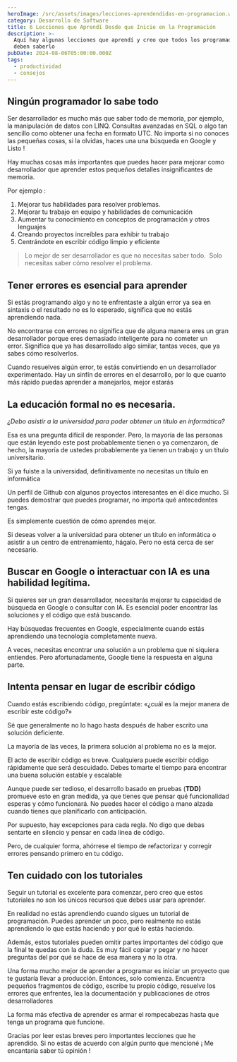 ```yaml
---
heroImage: /src/assets/images/lecciones-aprendendidas-en-programacion.webp
category: Desarrollo de Software
title: 6 Lecciones que Aprendí Desde que Inicie en la Programación
description: >-
  Aquí hay algunas lecciones que aprendí y creo que todos los programadores
  deben saberlo
pubDate: 2024-08-06T05:00:00.000Z
tags:
  - productividad
  - consejos
---
```


## Ningún programador lo sabe todo

Ser desarrollador es mucho más que saber todo de memoria, por ejemplo, la manipulación de datos con LINQ. Consultas avanzadas en SQL o algo tan sencillo como obtener una fecha en formato UTC. No importa si no conoces las pequeñas cosas, si la olvidas, haces una una búsqueda en Google y Listo !

Hay muchas cosas más importantes que puedes hacer para mejorar como desarrollador que aprender estos pequeños detalles insignificantes de memoria.

Por ejemplo :

1. Mejorar tus habilidades para resolver problemas.
2. Mejorar tu trabajo en equipo y habilidades de comunicación
3. Aumentar tu conocimiento en conceptos de programación y otros lenguajes
4. Creando proyectos increíbles para exhibir tu trabajo
5. Centrándote en escribir código limpio y eficiente

> Lo mejor de ser desarrollador es que no necesitas saber todo. 
> Solo necesitas saber cómo resolver el problema.

## Tener errores es esencial para aprender

Si estás programando algo y no te enfrentaste a algún error ya sea en sintaxis o el resultado no es lo esperado, significa que no estás aprendiendo nada.

No encontrarse con errores no significa que de alguna manera eres un gran desarrollador porque eres demasiado inteligente para no cometer un error. Significa que ya has desarrollado algo similar, tantas veces, que ya sabes cómo resolverlos.

Cuando resuelves algún error, te estás convirtiendo en un desarrollador experimentado. Hay un sinfín de errores en el desarrollo, por lo que cuanto más rápido puedas aprender a manejarlos, mejor estarás

## La educación formal no es necesaria.

*¿Debo asistir a la universidad para poder obtener un título en informática?*

Esa es una pregunta difícil de responder. Pero, la mayoría de las personas que están leyendo este post probablemente tienen o ya comenzaron, de hecho, la mayoría de ustedes probablemente ya tienen un trabajo y un título universitario.

Si ya fuiste a la universidad, definitivamente no necesitas un título en informática

Un perfil de Github con algunos proyectos interesantes en él dice mucho. Si puedes  demostrar que puedes programar, no importa qué antecedentes tengas.

Es simplemente cuestión de cómo aprendes mejor.

Si deseas volver a la universidad para obtener un título en informática o asistir a un centro de entrenamiento, hágalo. Pero no está cerca de ser necesario.

## Buscar en Google o interactuar con IA es una habilidad legítima.

Si quieres ser un gran desarrollador, necesitarás mejorar tu capacidad de búsqueda en Google o consultar con IA. Es esencial poder encontrar las soluciones y el código que está buscando.

Hay búsquedas frecuentes en Google, especialmente cuando estás aprendiendo una tecnología completamente nueva.

A veces, necesitas encontrar una solución a un problema que ni siquiera entiendes. Pero afortunadamente, Google tiene la respuesta en alguna parte.

## Intenta pensar en lugar de escribir código

Cuando estás escribiendo código, pregúntate: «¿cuál es la mejor manera de escribir este código?»

Sé que generalmente no lo hago hasta después de haber escrito una solución deficiente. 

La mayoría de las veces, la primera solución al problema no es la mejor.

El acto de escribir código es breve. Cualquiera puede escribir código rápidamente que será descuidado. Debes tomarte el tiempo para encontrar una buena solución estable y escalable

Aunque puede ser tedioso, el desarrollo basado en pruebas (**TDD)** promueve esto en gran medida, ya que tienes que pensar qué funcionalidad esperas y cómo funcionará. No puedes hacer el código a mano alzada cuando tienes que planificarlo con anticipación.

Por supuesto, hay excepciones para cada regla. No digo que debas sentarte en silencio y pensar en cada línea de código.

Pero, de cualquier forma, ahórrese el tiempo de refactorizar y corregir errores pensando primero en tu código.

## Ten cuidado con los tutoriales

Seguir un tutorial es excelente para comenzar, pero creo que estos tutoriales no son los únicos recursos que debes usar para aprender.

En realidad no estás aprendiendo cuando sigues un tutorial de programación. Puedes aprender un poco, pero realmente no estás aprendiendo lo que estás haciendo y por qué lo estás haciendo.

Además, estos tutoriales pueden omitir partes importantes del código que la final te quedas con la duda. Es muy fácil copiar y pegar y no hacer preguntas del por qué se hace de esa manera y no la otra.

Una forma mucho mejor de aprender a programar es iniciar un proyecto que te gustaría llevar a producción. Entonces, solo comienza. Encuentra pequeños fragmentos de código, escribe tu propio código, resuelve los errores que enfrentes, lea la documentación y publicaciones de otros desarrolladores

La forma más efectiva de aprender es armar el rompecabezas hasta que tenga un programa que funcione.

Gracias por leer estas breves pero importantes lecciones que he aprendido. Si no estas de acuerdo con algún punto que mencioné ¡ Me encantaría saber tú opinión !
